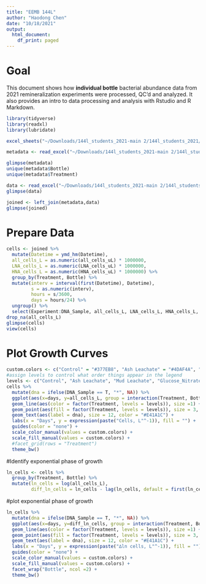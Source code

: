 ```yaml
---
title: "EEMB 144L"
author: "Haodong Chen"
date: "10/18/2021"
output:
  html_document:
    df_print: paged
---
```


# Goal
This document shows how **individual bottle** bacterial abundance data from 2021 remineralization experiments were processed, QC'd and analyzed. It also provides an intro to data processing and analysis with Rstudio and R Markdown. 

```r
library(tidyverse)
library(readxl)
library(lubridate)
```
```r
excel_sheets("~/Downloads/144l_students_2021-main 2/144l_students_2021/Input_Data/week4/144L_2021_BactAbund.xlsx")

metadata <- read_excel("~/Downloads/144l_students_2021-main 2/144l_students_2021/Input_Data/week4/144L_2021_BactAbund.xlsx", sheet= "Metadata")

glimpse(metadata)
unique(metadata$Bottle)
unique(metadata$Treatment)

data <- read_excel("~/Downloads/144l_students_2021-main 2/144l_students_2021/Input_Data/week4/144L_2021_BactAbund.xlsx", sheet= "Data")
glimpse(data)

joined <- left_join(metadata,data)
glimpse(joined)
```

# Prepare Data
```r
cells <- joined %>%
  mutate(Datetime = ymd_hm(Datetime), 
  all_cells_L = as.numeric(all_cells_uL) * 1000000,
  LNA_cells_L = as.numeric(LNA_cells_uL) * 1000000,
  HNA_cells_L = as.numeric(HNA_cells_uL) * 1000000) %>%
  group_by(Treatment, Bottle) %>%
  mutate(interv = interval(first(Datetime), Datetime), 
         s = as.numeric(interv), 
         hours = s/3600, 
         days = hours/24) %>%
  ungroup() %>%
  select(Experiment:DNA_Sample, all_cells_L, LNA_cells_L, HNA_cells_L, hours, days) %>%
drop_na(all_cells_L)
glimpse(cells)
view(cells)
```
# Plot Growth Curves

```r
custom.colors <- c("Control" = "#377EB8", "Ash Leachate" = "#4DAF4A", "Mud Leachate" = "#E41A1C", "Glucose_Nitrate_Phosphate" = "#FF7F00")
#assign levels to control what order things appear in the legend
levels <- c("Control", "Ash Leachate", "Mud Leachate", "Glucose_Nitrate_Phosphate")
cells %>%
  mutate(dna = ifelse(DNA_Sample == T, "*", NA)) %>%
  ggplot(aes(x=days, y=all_cells_L, group = interaction(Treatment, Bottle))) +
  geom_line(aes(color = factor(Treatment, levels = levels)), size =1) +
  geom_point(aes(fill = factor(Treatment, levels = levels)), size = 3, color = "black", shape = 21) + 
  geom_text(aes(label = dna), size = 12, color = "#E41A1C") +
  labs(x = "Days", y = expression(paste("Cells, L"^-1)), fill = "") + 
  guides(color = "none") + 
  scale_color_manual(values = custom.colors) +
  scale_fill_manual(values = custom.colors) +
  #facet_grid(rows = "Treatment")
  theme_bw()
```

#Identify exponential phase of growth

```r
ln_cells <- cells %>%
  group_by(Treatment, Bottle) %>%
  mutate(ln_cells = log(all_cells_L), 
         diff_ln_cells = ln_cells - lag(ln_cells, default = first(ln_cells)))
```

#plot exponential phase of growth

```r
ln_cells %>%
  mutate(dna = ifelse(DNA_Sample == T, "*", NA)) %>%
  ggplot(aes(x=days, y=diff_ln_cells, group = interaction(Treatment, Bottle))) +
  geom_line(aes(color = factor(Treatment, levels = levels)), size =1) +
  geom_point(aes(fill = factor(Treatment, levels = levels)), size = 3, color = "black", shape = 21) + 
  geom_text(aes(label = dna), size = 12, color = "#E41A1C") +
  labs(x = "Days", y = expression(paste("∆ln cells, L"^-1)), fill = "") + 
  guides(color = "none") + 
  scale_color_manual(values = custom.colors) +
  scale_fill_manual(values = custom.colors) +
  facet_wrap("Bottle", ncol =2) +
  theme_bw()
```

